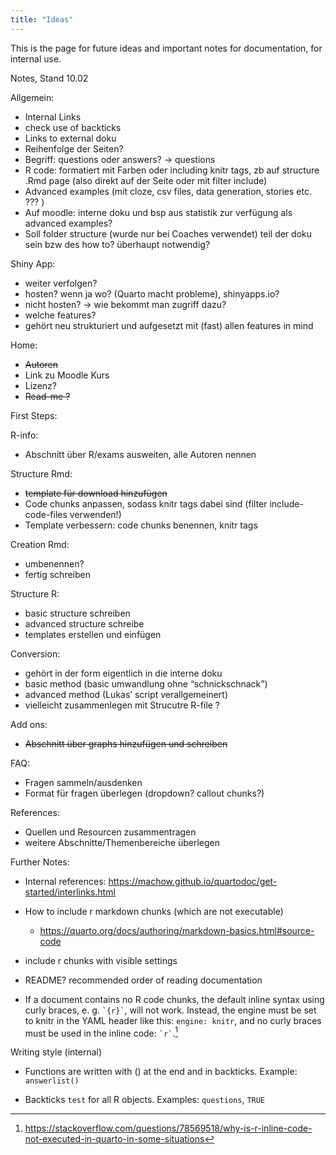 ```yaml
---
title: "Ideas"
---
```


This is the page for future ideas and important notes for documentation, for internal use. 

Notes, Stand 10.02 

Allgemein: 

- Internal Links 
- check use of backticks 
- Links to external doku 
- Reihenfolge der Seiten? 
- Begriff: questions oder answers? -> questions 
- R code: formatiert mit Farben oder including knitr tags, zb auf structure .Rmd page (also direkt auf der Seite oder mit filter include)
- Advanced examples (mit cloze, csv files, data generation, stories etc. ??? )
- Auf moodle: interne doku und bsp aus statistik zur verfügung als advanced examples? 
- Soll folder structure (wurde nur bei Coaches verwendet) teil der doku sein bzw des how to? überhaupt notwendig? 

Shiny App: 

- weiter verfolgen? 
- hosten? wenn ja wo? (Quarto macht probleme), shinyapps.io? 
- nicht hosten? -> wie bekommt man zugriff dazu? 
- welche features? 
- gehört neu strukturiert und aufgesetzt mit (fast) allen features in mind 

Home: 

- ~~Autoren~~ 
- Link zu Moodle Kurs 
- Lizenz? 
- ~~Read-me ?~~ 

First Steps: 

R-info: 

- Abschnitt über R/exams ausweiten, alle Autoren nennen 

Structure Rmd: 

- ~~template für download hinzufügen~~
- Code chunks anpassen, sodass knitr tags dabei sind (filter include-code-files verwenden!)
- Template verbessern: code chunks benennen, knitr tags 

Creation Rmd:

- umbenennen? 
- fertig schreiben 

Structure R: 

- basic structure schreiben
- advanced structure schreibe 
- templates erstellen und einfügen 

Conversion: 

- gehört in der form eigentlich in die interne doku 
- basic method (basic umwandlung ohne "schnickschnack")
- advanced method (Lukas' script verallgemeinert)
- vielleicht zusammenlegen mit Strucutre R-file ? 


Add ons: 

- ~~Abschnitt über graphs hinzufügen und schreiben~~ 

FAQ: 

- Fragen sammeln/ausdenken  
- Format für fragen überlegen (dropdown? callout chunks?)

References: 

- Quellen und Resourcen zusammentragen 
- weitere Abschnitte/Themenbereiche überlegen 



Further Notes: 

- Internal references: <https://machow.github.io/quartodoc/get-started/interlinks.html>

-   How to include r markdown chunks (which are not executable)

    -   <https://quarto.org/docs/authoring/markdown-basics.html#source-code>

-   include r chunks with visible settings

-   README? recommended order of reading documentation

-   If a document contains no R code chunks, the default inline syntax using curly braces, e. g. `` `{r}` ``, will not work. Instead, the engine must be set to knitr in the YAML header like this: `engine: knitr`, and no curly braces must be used in the inline code: `` `r` ``.[^1]

[^1]: <https://stackoverflow.com/questions/78569518/why-is-r-inline-code-not-executed-in-quarto-in-some-situations>

Writing style (internal)

-   Functions are written with () at the end and in backticks. Example: `answerlist()`

-   Backticks `test` for all R objects. Examples: `questions`, `TRUE`
